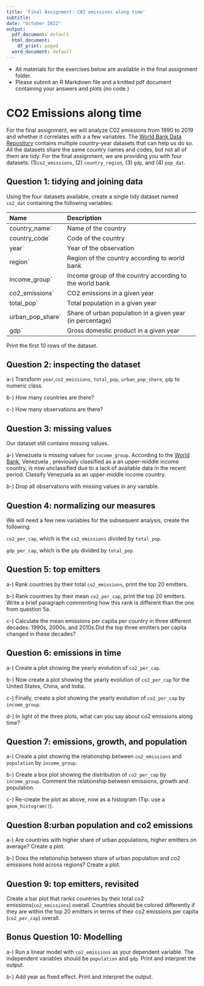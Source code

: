 ```yaml
---
title: 'Final Assignment: C02 emissions along time'
subtitle: 
date: "October 2022"
output:
  pdf_document: default
  html_document:
    df_print: paged
  word_document: default
---
```


- All materials for the exercises below are available in the final assignment folder.
- Please submit an R Markdown file and a knitted pdf document containing your answers and plots (no code.)


# CO2 Emissions along time

For the final assignment, we will analyze C02 emissions from 1990 to 2019 and whether it correlates with a a few variables.
The [World Bank Data Repository](https://data.worldbank.org/) contains multiple country-year datasets that can help us do so.
All the datasets share the same country names and codes, but not all of them are tidy.
For the final assignment, we are providing you with four datasets: (1)`co2_emissions`, (2) `country_region`, (3) `gdp`, and (4) `pop_dat`.

## Question 1: tidying and joining data

Using the four datasets available, create a single tidy dataset named `co2_dat` containing the following variables:

--------------------------------------------------------------------------------
 Name                 Description
 -------------------- ----------------------------------------------------------
`country_name`        Name of the country
 
`country_code`        Code of the country
 
`year`                Year of the observation
 
`region`              Region of the country according to world bank
 
`income_group`        Income group of the country according to the world bank
 
`co2_emissions`       CO2 emissions in a given year
  
`total_pop`           Total population in a given year

`urban_pop_share`     Share of urban population in a given year (in percentage)

`gdp`                 Gross domestic product in a given year
--------------------------------------------------------------------------------

Print the first 10 rows of the dataset.

## Question 2: inspecting the dataset

a-) Transform `year`,`co2_emissions`, `total_pop`, `urban_pop_share`, `gdp`  to numeric class.

b-) How many countries are there?

c-) How many observations are there?

## Question 3: missing values

Our dataset still contains missing values.

a-) Venezuela is missing values for `income_group`. According to the [World Bank](https://blogs.worldbank.org/opendata/new-world-bank-country-classifications-income-level-2021-2022), Venezuela , previously classified as a an upper-middle income country, is now unclassified due to a lack of available data in the recent period. Classify Venezuela as an upper-middle income country. 

b-) Drop all observations with missing values in any variable.

## Question 4: normalizing our measures

We will need a few new variables for the subsequent analysis, create the following:

`co2_per_cap`, which is the `co2_emissions` divided by `total_pop`.

`gdp_per_cap`, which is the `gdp` divided by `total_pop`.

## Question 5: top emitters

a-) Rank countries by their total `co2_emissions`, print the top 20 emitters.

b-) Rank countries by their mean `co2_per_cap`, print the top 20 emitters. Write a brief paragraph commenting how this rank is different than the one from question 5a.

c-) Calculate the mean emissions per capita per country in three different decades: 1990s, 2000s, and 2010s.Did the top three emitters per capita changed in these decades?

## Question 6: emissions in time

a-) Create a plot showing the yearly evolution of `co2_per_cap`.

b-) Now create a plot showing the yearly evolution of `co2_per_cap` for the United States, China, and India.

c-) Finally, create a plot showing the yearly evolution of `co2_per_cap` by `income_group`.

d-) In light of the three plots, what can you say about co2 emissions along time?


## Question 7: emissions, growth, and population

a-) Create a plot showing the relationship between `co2_emissions` and `population` by `income_group`.

b-) Create a box plot showing the distribution of `co2_per_cap` by `income_group`. Comment the relationship between emissions, growth and population.

c-) Re-create the plot as above, now as a histogram (Tip: use a `geom_histogram()`).

## Question 8:urban population and co2 emissions

a-) Are countries with higher share of urban populations, higher emitters on average? Create a plot.

b-) Does the relationship between share of urban population and co2 emissions hold across regions? Create a plot.

## Question 9: top emitters, revisited

Create a bar plot that ranks countries by their total co2 emissions(`co2_emissions`) overall. Countries should be colored differently if they are within the top 20 emitters in terms of their co2 emissions per capita (`co2_per_cap`) overall.

## Bonus Question 10: Modelling

a-) Run a linear model with `co2_emissions` as your dependent variable. The independent variables should be `population` and `gdp`. Print and interpret the output.

b-) Add year as fixed effect. Print and interpret the output.
